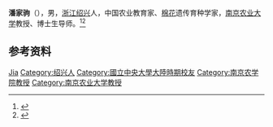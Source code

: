 '''潘家驹'''（{{bd|1921年|}}），男，[[浙江|浙江]][[绍兴|绍兴]]人，中国农业教育家、[[棉花|棉花]]遗传育种学家，[[南京农业大学|南京农业大学]]教授、博士生导师。<ref>{{Cite book|title=中国科学技术专家传略 • 农学编 作物卷 二|author=中国科学技术协会编; 庄巧生主编; 王连铮, 过益先副主编|publisher=中国农业出版社|year=1999|isbn=|location=北京|pages=}}</ref><ref>{{Cite book|title=二十世纪中国名人辞典|author=蔡开松, 于信凤主编; 曾卓明, 周溯源, 赵书刚副主编|publisher=辽宁人民出版社|year=1991|isbn=|location=沈阳|pages=}}</ref>

== 参考资料 ==
{{reflist}}

{{中国人物小作品}}

{{Authority control}}
{{DEFAULTSORT:Pan潘}}
[[Category:潘姓|Jia]]
[[Category:绍兴人|Category:绍兴人]]
[[Category:國立中央大學大陸時期校友|Category:國立中央大學大陸時期校友]]
[[Category:南京农学院教授|Category:南京农学院教授]]
[[Category:南京农业大学教授|Category:南京农业大学教授]]